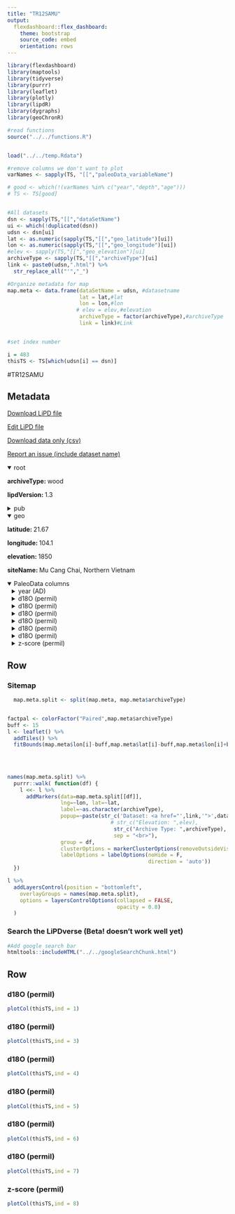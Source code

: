 ```yaml
---
title: "TR12SAMU"
output: 
  flexdashboard::flex_dashboard:
    theme: bootstrap
    source_code: embed
    orientation: rows
---
```


```r
library(flexdashboard)
library(maptools)
library(tidyverse)
library(purrr)
library(leaflet)
library(plotly)
library(lipdR)
library(dygraphs)
library(geoChronR)

#read functions
source("../../functions.R")


load("../../temp.Rdata")

#remove columns we don't want to plot
varNames <- sapply(TS, "[[","paleoData_variableName")

# good <- which(!(varNames %in% c("year","depth","age")))
# TS <- TS[good]


#All datasets
dsn <- sapply(TS,"[[","dataSetName")
ui <- which(!duplicated(dsn))
udsn <- dsn[ui]
lat <- as.numeric(sapply(TS,"[[","geo_latitude")[ui])
lon <- as.numeric(sapply(TS,"[[","geo_longitude")[ui])
#elev <- sapply(TS,"[[","geo_elevation")[ui]
archiveType <- sapply(TS,"[[","archiveType")[ui]
link <- paste0(udsn,".html") %>% 
  str_replace_all("'","_")

#Organize metadata for map
map.meta <- data.frame(dataSetName = udsn, #datasetname
                       lat = lat,#lat
                       lon = lon,#lon
                      # elev = elev,#elevation
                       archiveType = factor(archiveType),#archiveType
                       link = link)#Link


#set index number

i = 483
thisTS <- TS[which(udsn[i] == dsn)]
```
#TR12SAMU

Metadata {.sidebar}
-------------------------------------
[Download LiPD file](TR12SAMU.lpd)
            

[Edit LiPD file](http://lipd.net/playground?source=http://lipdverse.org/iso2kv0_11_0/TR12SAMU.lpd)
            

[Download data only (csv)](TR12SAMU.csv)
            

[Report an issue (include dataset name)](https://github.com/nickmckay/LiPDverse/issues)

<details open style="margin-left: 0px">
<summary>root</summary>
<p style="margin-left: 0px"><strong>archiveType: </strong>wood
<p style="margin-left: 0px"><strong>lipdVersion: </strong>1.3
</details>
<details>
<summary>pub</summary>
<details style="margin-left: 10px">
<summary>pub1</summary>
<p style="margin-left: 10px"><strong>author: </strong>Sano M.
<p style="margin-left: 10px"><strong>pubYear: </strong>NA
<p style="margin-left: 10px"><strong>DOI: </strong>10.1029/2012JD017749
</details>
<details style="margin-left: 10px">
<summary>pub2</summary>
<p style="margin-left: 10px"><strong>pubYear: </strong>NA
</details>
</details>
<details open style="margin-left: 0px">
<summary>geo</summary>
<p style="margin-left: 0px"><strong>latitude: </strong>21.67
<p style="margin-left: 0px"><strong>longitude: </strong>104.1
<p style="margin-left: 0px"><strong>elevation: </strong>1850
<p style="margin-left: 0px"><strong>siteName: </strong>Mu Cang Chai, Northern Vietnam
</details>
<details open>
<summary>PaleoData columns</summary>
<details style="margin-left: 10px">
<summary>year (AD)</summary>
<p style="margin-left: 10px"><strong>TSid: </strong>MAT1f7cb77c97
<p style="margin-left: 10px"><strong>variableName: </strong>year
<p style="margin-left: 10px"><strong>units: </strong>AD
<p style="margin-left: 10px"><strong>description: </strong>Year AD
</details>
<details style="margin-left: 10px">
<summary>d18O (permil)</summary>
<p style="margin-left: 10px"><strong>TSid: </strong>TR12SAMU06
<p style="margin-left: 10px"><strong>variableName: </strong>d18O
<p style="margin-left: 10px"><strong>units: </strong>permil
<p style="margin-left: 10px"><strong>description: </strong>cellulose
<details>
<summary>interpretation</summary>
<details style="margin-left: 20px">
<summary>1</summary>
<p style="margin-left: 20px"><strong>basis: </strong>As recorded in the meteorological data from the monsoon season, higher temperatures usually correlate with lower precipitation, and relative humidity levels, both of which lead to enriched d18O in tree rings?..moreover, as climate parameters are significantly correlated with one another, it is difficult to identify a dominant factor...Although the mechanisms underlying variations in tree ring d18O can generally be attributed to d18O of source water and evaporative enrichment of leaf water d18O, in pluvial monsoon regions these effects seem to be well represented by the PDSI,
<p style="margin-left: 20px"><strong>interpDirection: </strong>negative
<p style="margin-left: 20px"><strong>scope: </strong>climate
<p style="margin-left: 20px"><strong>seasonality: </strong>May, June, July, August, September, October
<p style="margin-left: 20px"><strong>variable: </strong>PDSI
<p style="margin-left: 20px"><strong>variableDetail: </strong>Seasonal
<p style="margin-left: 20px"><strong>direction: </strong>negative
</details>
<details style="margin-left: 20px">
<summary>2</summary>
<p style="margin-left: 20px"><strong>basis: </strong>As recorded in the meteorological data from the monsoon season, higher temperatures usually correlate with lower precipitation, and relative humidity levels, both of which lead to enriched 18O in tree rings. Moreover, as climate parameters are significantly correlated with one another, it is difficult to identify a dominant factor. Although the mechanisms underlying variations in tree- ring d18O can generally be attributed to d18O of source water and evaporative enrichment of 18O leaf water, in pluvial monsoon regions these effects seem to be well represented by the PDSI.
<p style="margin-left: 20px"><strong>direction: </strong>negative
<p style="margin-left: 20px"><strong>inferredMaterial: </strong>soil water
<p style="margin-left: 20px"><strong>integrationTime: </strong>1
<p style="margin-left: 20px"><strong>integrationTimeUnits: </strong>years
<p style="margin-left: 20px"><strong>mathematicalRelation: </strong>Linear
<p style="margin-left: 20px"><strong>rank: </strong>1
<p style="margin-left: 20px"><strong>scope: </strong>isotope
<p style="margin-left: 20px"><strong>seasonality: </strong>May-October
<p style="margin-left: 20px"><strong>variable: </strong>P_E
<p style="margin-left: 20px"><strong>coefficient: </strong>NA
<p style="margin-left: 20px"><strong>fraction: </strong>NA
</details>
<details style="margin-left: 20px">
<summary>3</summary>
<p style="margin-left: 20px"><strong>direction: </strong>negative
<p style="margin-left: 20px"><strong>rank: </strong>2
<p style="margin-left: 20px"><strong>scope: </strong>isotope
<p style="margin-left: 20px"><strong>seasonality: </strong>May-October
<p style="margin-left: 20px"><strong>variable: </strong>Precipitation_amount
<p style="margin-left: 20px"><strong>basis: </strong>calibration with instrumental record
<p style="margin-left: 20px"><strong>coefficient: </strong>NA
<p style="margin-left: 20px"><strong>fraction: </strong>NA
<p style="margin-left: 20px"><strong>mathematicalRelation: </strong>linear
</details>
<details style="margin-left: 20px">
<summary>4</summary>
<p style="margin-left: 20px"><strong>direction: </strong>positive
<p style="margin-left: 20px"><strong>rank: </strong>3
<p style="margin-left: 20px"><strong>scope: </strong>isotope
<p style="margin-left: 20px"><strong>variable: </strong>T_air
<p style="margin-left: 20px"><strong>coefficient: </strong>NA
<p style="margin-left: 20px"><strong>fraction: </strong>NA
<p style="margin-left: 20px"><strong>mathematicalRelation: </strong>linear
<p style="margin-left: 20px"><strong>seasonality: </strong>May-October
</details>
</details>
</details>
<details style="margin-left: 10px">
<summary>d18O (permil)</summary>
<p style="margin-left: 10px"><strong>TSid: </strong>TR12SAMU01
<p style="margin-left: 10px"><strong>variableName: </strong>d18O
<p style="margin-left: 10px"><strong>units: </strong>permil
<p style="margin-left: 10px"><strong>description: </strong>cellulose
<details>
<summary>interpretation</summary>
<details style="margin-left: 20px">
<summary>1</summary>
<p style="margin-left: 20px"><strong>basis: </strong>As recorded in the meteorological data from the monsoon season, higher temperatures usually correlate with lower precipitation, and relative humidity levels, both of which lead to enriched d18O in tree rings?..moreover, as climate parameters are significantly correlated with one another, it is difficult to identify a dominant factor...Although the mechanisms underlying variations in tree ring d18O can generally be attributed to d18O of source water and evaporative enrichment of leaf water d18O, in pluvial monsoon regions these effects seem to be well represented by the PDSI,
<p style="margin-left: 20px"><strong>interpDirection: </strong>negative
<p style="margin-left: 20px"><strong>scope: </strong>climate
<p style="margin-left: 20px"><strong>seasonality: </strong>May, June, July, August, September, October
<p style="margin-left: 20px"><strong>variable: </strong>PDSI
<p style="margin-left: 20px"><strong>variableDetail: </strong>Seasonal
<p style="margin-left: 20px"><strong>direction: </strong>negative
</details>
<details style="margin-left: 20px">
<summary>2</summary>
<p style="margin-left: 20px"><strong>basis: </strong>As recorded in the meteorological data from the monsoon season, higher temperatures usually correlate with lower precipitation, and relative humidity levels, both of which lead to enriched 18O in tree rings. Moreover, as climate parameters are significantly correlated with one another, it is difficult to identify a dominant factor. Although the mechanisms underlying variations in tree- ring d18O can generally be attributed to d18O of source water and evaporative enrichment of 18O leaf water, in pluvial monsoon regions these effects seem to be well represented by the PDSI.
<p style="margin-left: 20px"><strong>direction: </strong>negative
<p style="margin-left: 20px"><strong>mathematicalRelation: </strong>Linear
<p style="margin-left: 20px"><strong>rank: </strong>1
<p style="margin-left: 20px"><strong>scope: </strong>isotope
<p style="margin-left: 20px"><strong>seasonality: </strong>May-October
<p style="margin-left: 20px"><strong>coefficient: </strong>NA
<p style="margin-left: 20px"><strong>fraction: </strong>NA
<p style="margin-left: 20px"><strong>variable: </strong>P_E
</details>
<details style="margin-left: 20px">
<summary>3</summary>
<p style="margin-left: 20px"><strong>direction: </strong>negative
<p style="margin-left: 20px"><strong>rank: </strong>2
<p style="margin-left: 20px"><strong>scope: </strong>isotope
<p style="margin-left: 20px"><strong>basis: </strong>calibration with instrumental record
<p style="margin-left: 20px"><strong>coefficient: </strong>NA
<p style="margin-left: 20px"><strong>fraction: </strong>NA
<p style="margin-left: 20px"><strong>mathematicalRelation: </strong>linear
<p style="margin-left: 20px"><strong>seasonality: </strong>May-October
<p style="margin-left: 20px"><strong>variable: </strong>Precipitation_amount
</details>
<details style="margin-left: 20px">
<summary>4</summary>
<p style="margin-left: 20px"><strong>direction: </strong>positive
<p style="margin-left: 20px"><strong>rank: </strong>3
<p style="margin-left: 20px"><strong>scope: </strong>isotope
<p style="margin-left: 20px"><strong>coefficient: </strong>NA
<p style="margin-left: 20px"><strong>fraction: </strong>NA
<p style="margin-left: 20px"><strong>mathematicalRelation: </strong>linear
<p style="margin-left: 20px"><strong>seasonality: </strong>May-October
<p style="margin-left: 20px"><strong>variable: </strong>T_air
</details>
</details>
</details>
<details style="margin-left: 10px">
<summary>d18O (permil)</summary>
<p style="margin-left: 10px"><strong>TSid: </strong>TR12SAMU02
<p style="margin-left: 10px"><strong>variableName: </strong>d18O
<p style="margin-left: 10px"><strong>units: </strong>permil
<p style="margin-left: 10px"><strong>description: </strong>cellulose
<details>
<summary>interpretation</summary>
<details style="margin-left: 20px">
<summary>1</summary>
<p style="margin-left: 20px"><strong>basis: </strong>As recorded in the meteorological data from the monsoon season, higher temperatures usually correlate with lower precipitation, and relative humidity levels, both of which lead to enriched d18O in tree rings?..moreover, as climate parameters are significantly correlated with one another, it is difficult to identify a dominant factor...Although the mechanisms underlying variations in tree ring d18O can generally be attributed to d18O of source water and evaporative enrichment of leaf water d18O, in pluvial monsoon regions these effects seem to be well represented by the PDSI,
<p style="margin-left: 20px"><strong>interpDirection: </strong>negative
<p style="margin-left: 20px"><strong>scope: </strong>climate
<p style="margin-left: 20px"><strong>seasonality: </strong>May, June, July, August, September, October
<p style="margin-left: 20px"><strong>variable: </strong>PDSI
<p style="margin-left: 20px"><strong>variableDetail: </strong>Seasonal
<p style="margin-left: 20px"><strong>direction: </strong>negative
</details>
<details style="margin-left: 20px">
<summary>2</summary>
<p style="margin-left: 20px"><strong>basis: </strong>As recorded in the meteorological data from the monsoon season, higher temperatures usually correlate with lower precipitation, and relative humidity levels, both of which lead to enriched 18O in tree rings. Moreover, as climate parameters are significantly correlated with one another, it is difficult to identify a dominant factor. Although the mechanisms underlying variations in tree- ring d18O can generally be attributed to d18O of source water and evaporative enrichment of 18O leaf water, in pluvial monsoon regions these effects seem to be well represented by the PDSI.
<p style="margin-left: 20px"><strong>direction: </strong>negative
<p style="margin-left: 20px"><strong>mathematicalRelation: </strong>Linear
<p style="margin-left: 20px"><strong>rank: </strong>1
<p style="margin-left: 20px"><strong>scope: </strong>isotope
<p style="margin-left: 20px"><strong>seasonality: </strong>May-October
<p style="margin-left: 20px"><strong>coefficient: </strong>NA
<p style="margin-left: 20px"><strong>fraction: </strong>NA
<p style="margin-left: 20px"><strong>variable: </strong>P_E
</details>
<details style="margin-left: 20px">
<summary>3</summary>
<p style="margin-left: 20px"><strong>direction: </strong>negative
<p style="margin-left: 20px"><strong>rank: </strong>2
<p style="margin-left: 20px"><strong>scope: </strong>isotope
<p style="margin-left: 20px"><strong>basis: </strong>calibration with instrumental record
<p style="margin-left: 20px"><strong>coefficient: </strong>NA
<p style="margin-left: 20px"><strong>fraction: </strong>NA
<p style="margin-left: 20px"><strong>mathematicalRelation: </strong>linear
<p style="margin-left: 20px"><strong>seasonality: </strong>May-October
<p style="margin-left: 20px"><strong>variable: </strong>Precipitation_amount
</details>
<details style="margin-left: 20px">
<summary>4</summary>
<p style="margin-left: 20px"><strong>direction: </strong>positive
<p style="margin-left: 20px"><strong>rank: </strong>3
<p style="margin-left: 20px"><strong>scope: </strong>isotope
<p style="margin-left: 20px"><strong>coefficient: </strong>NA
<p style="margin-left: 20px"><strong>fraction: </strong>NA
<p style="margin-left: 20px"><strong>mathematicalRelation: </strong>linear
<p style="margin-left: 20px"><strong>seasonality: </strong>May-October
<p style="margin-left: 20px"><strong>variable: </strong>T_air
</details>
</details>
</details>
<details style="margin-left: 10px">
<summary>d18O (permil)</summary>
<p style="margin-left: 10px"><strong>TSid: </strong>TR12SAMU03
<p style="margin-left: 10px"><strong>variableName: </strong>d18O
<p style="margin-left: 10px"><strong>units: </strong>permil
<p style="margin-left: 10px"><strong>description: </strong>cellulose
<details>
<summary>interpretation</summary>
<details style="margin-left: 20px">
<summary>1</summary>
<p style="margin-left: 20px"><strong>basis: </strong>As recorded in the meteorological data from the monsoon season, higher temperatures usually correlate with lower precipitation, and relative humidity levels, both of which lead to enriched d18O in tree rings?..moreover, as climate parameters are significantly correlated with one another, it is difficult to identify a dominant factor...Although the mechanisms underlying variations in tree ring d18O can generally be attributed to d18O of source water and evaporative enrichment of leaf water d18O, in pluvial monsoon regions these effects seem to be well represented by the PDSI,
<p style="margin-left: 20px"><strong>interpDirection: </strong>negative
<p style="margin-left: 20px"><strong>scope: </strong>climate
<p style="margin-left: 20px"><strong>seasonality: </strong>May, June, July, August, September, October
<p style="margin-left: 20px"><strong>variable: </strong>PDSI
<p style="margin-left: 20px"><strong>variableDetail: </strong>Seasonal
<p style="margin-left: 20px"><strong>direction: </strong>negative
</details>
<details style="margin-left: 20px">
<summary>2</summary>
<p style="margin-left: 20px"><strong>basis: </strong>As recorded in the meteorological data from the monsoon season, higher temperatures usually correlate with lower precipitation, and relative humidity levels, both of which lead to enriched 18O in tree rings. Moreover, as climate parameters are significantly correlated with one another, it is difficult to identify a dominant factor. Although the mechanisms underlying variations in tree- ring d18O can generally be attributed to d18O of source water and evaporative enrichment of 18O leaf water, in pluvial monsoon regions these effects seem to be well represented by the PDSI.
<p style="margin-left: 20px"><strong>direction: </strong>negative
<p style="margin-left: 20px"><strong>mathematicalRelation: </strong>Linear
<p style="margin-left: 20px"><strong>rank: </strong>1
<p style="margin-left: 20px"><strong>scope: </strong>isotope
<p style="margin-left: 20px"><strong>seasonality: </strong>May-October
<p style="margin-left: 20px"><strong>coefficient: </strong>NA
<p style="margin-left: 20px"><strong>fraction: </strong>NA
<p style="margin-left: 20px"><strong>variable: </strong>P_E
</details>
<details style="margin-left: 20px">
<summary>3</summary>
<p style="margin-left: 20px"><strong>direction: </strong>negative
<p style="margin-left: 20px"><strong>rank: </strong>2
<p style="margin-left: 20px"><strong>scope: </strong>isotope
<p style="margin-left: 20px"><strong>basis: </strong>calibration with instrumental record
<p style="margin-left: 20px"><strong>coefficient: </strong>NA
<p style="margin-left: 20px"><strong>fraction: </strong>NA
<p style="margin-left: 20px"><strong>mathematicalRelation: </strong>linear
<p style="margin-left: 20px"><strong>seasonality: </strong>May-October
<p style="margin-left: 20px"><strong>variable: </strong>Precipitation_amount
</details>
<details style="margin-left: 20px">
<summary>4</summary>
<p style="margin-left: 20px"><strong>direction: </strong>positive
<p style="margin-left: 20px"><strong>rank: </strong>3
<p style="margin-left: 20px"><strong>scope: </strong>isotope
<p style="margin-left: 20px"><strong>coefficient: </strong>NA
<p style="margin-left: 20px"><strong>fraction: </strong>NA
<p style="margin-left: 20px"><strong>mathematicalRelation: </strong>linear
<p style="margin-left: 20px"><strong>seasonality: </strong>May-October
<p style="margin-left: 20px"><strong>variable: </strong>T_air
</details>
</details>
</details>
<details style="margin-left: 10px">
<summary>d18O (permil)</summary>
<p style="margin-left: 10px"><strong>TSid: </strong>TR12SAMU04
<p style="margin-left: 10px"><strong>variableName: </strong>d18O
<p style="margin-left: 10px"><strong>units: </strong>permil
<p style="margin-left: 10px"><strong>description: </strong>cellulose
<details>
<summary>interpretation</summary>
<details style="margin-left: 20px">
<summary>1</summary>
<p style="margin-left: 20px"><strong>basis: </strong>As recorded in the meteorological data from the monsoon season, higher temperatures usually correlate with lower precipitation, and relative humidity levels, both of which lead to enriched d18O in tree rings?..moreover, as climate parameters are significantly correlated with one another, it is difficult to identify a dominant factor...Although the mechanisms underlying variations in tree ring d18O can generally be attributed to d18O of source water and evaporative enrichment of leaf water d18O, in pluvial monsoon regions these effects seem to be well represented by the PDSI,
<p style="margin-left: 20px"><strong>interpDirection: </strong>negative
<p style="margin-left: 20px"><strong>scope: </strong>climate
<p style="margin-left: 20px"><strong>seasonality: </strong>May, June, July, August, September, October
<p style="margin-left: 20px"><strong>variable: </strong>PDSI
<p style="margin-left: 20px"><strong>variableDetail: </strong>Seasonal
<p style="margin-left: 20px"><strong>direction: </strong>negative
</details>
<details style="margin-left: 20px">
<summary>2</summary>
<p style="margin-left: 20px"><strong>basis: </strong>As recorded in the meteorological data from the monsoon season, higher temperatures usually correlate with lower precipitation, and relative humidity levels, both of which lead to enriched 18O in tree rings. Moreover, as climate parameters are significantly correlated with one another, it is difficult to identify a dominant factor. Although the mechanisms underlying variations in tree- ring d18O can generally be attributed to d18O of source water and evaporative enrichment of 18O leaf water, in pluvial monsoon regions these effects seem to be well represented by the PDSI.
<p style="margin-left: 20px"><strong>direction: </strong>negative
<p style="margin-left: 20px"><strong>mathematicalRelation: </strong>Linear
<p style="margin-left: 20px"><strong>rank: </strong>1
<p style="margin-left: 20px"><strong>scope: </strong>isotope
<p style="margin-left: 20px"><strong>seasonality: </strong>May-October
<p style="margin-left: 20px"><strong>coefficient: </strong>NA
<p style="margin-left: 20px"><strong>fraction: </strong>NA
<p style="margin-left: 20px"><strong>variable: </strong>P_E
</details>
<details style="margin-left: 20px">
<summary>3</summary>
<p style="margin-left: 20px"><strong>direction: </strong>negative
<p style="margin-left: 20px"><strong>rank: </strong>2
<p style="margin-left: 20px"><strong>scope: </strong>isotope
<p style="margin-left: 20px"><strong>basis: </strong>calibration with instrumental record
<p style="margin-left: 20px"><strong>coefficient: </strong>NA
<p style="margin-left: 20px"><strong>fraction: </strong>NA
<p style="margin-left: 20px"><strong>mathematicalRelation: </strong>linear
<p style="margin-left: 20px"><strong>seasonality: </strong>May-October
<p style="margin-left: 20px"><strong>variable: </strong>Precipitation_amount
</details>
<details style="margin-left: 20px">
<summary>4</summary>
<p style="margin-left: 20px"><strong>direction: </strong>positive
<p style="margin-left: 20px"><strong>rank: </strong>3
<p style="margin-left: 20px"><strong>scope: </strong>isotope
<p style="margin-left: 20px"><strong>coefficient: </strong>NA
<p style="margin-left: 20px"><strong>fraction: </strong>NA
<p style="margin-left: 20px"><strong>mathematicalRelation: </strong>linear
<p style="margin-left: 20px"><strong>seasonality: </strong>May-October
<p style="margin-left: 20px"><strong>variable: </strong>T_air
</details>
</details>
</details>
<details style="margin-left: 10px">
<summary>d18O (permil)</summary>
<p style="margin-left: 10px"><strong>TSid: </strong>TR12SAMU05
<p style="margin-left: 10px"><strong>variableName: </strong>d18O
<p style="margin-left: 10px"><strong>units: </strong>permil
<p style="margin-left: 10px"><strong>description: </strong>cellulose
<details>
<summary>interpretation</summary>
<details style="margin-left: 20px">
<summary>1</summary>
<p style="margin-left: 20px"><strong>basis: </strong>As recorded in the meteorological data from the monsoon season, higher temperatures usually correlate with lower precipitation, and relative humidity levels, both of which lead to enriched d18O in tree rings?..moreover, as climate parameters are significantly correlated with one another, it is difficult to identify a dominant factor...Although the mechanisms underlying variations in tree ring d18O can generally be attributed to d18O of source water and evaporative enrichment of leaf water d18O, in pluvial monsoon regions these effects seem to be well represented by the PDSI,
<p style="margin-left: 20px"><strong>interpDirection: </strong>negative
<p style="margin-left: 20px"><strong>scope: </strong>climate
<p style="margin-left: 20px"><strong>seasonality: </strong>May, June, July, August, September, October
<p style="margin-left: 20px"><strong>variable: </strong>PDSI
<p style="margin-left: 20px"><strong>variableDetail: </strong>Seasonal
<p style="margin-left: 20px"><strong>direction: </strong>negative
</details>
<details style="margin-left: 20px">
<summary>2</summary>
<p style="margin-left: 20px"><strong>basis: </strong>As recorded in the meteorological data from the monsoon season, higher temperatures usually correlate with lower precipitation, and relative humidity levels, both of which lead to enriched 18O in tree rings. Moreover, as climate parameters are significantly correlated with one another, it is difficult to identify a dominant factor. Although the mechanisms underlying variations in tree- ring d18O can generally be attributed to d18O of source water and evaporative enrichment of 18O leaf water, in pluvial monsoon regions these effects seem to be well represented by the PDSI.
<p style="margin-left: 20px"><strong>direction: </strong>negative
<p style="margin-left: 20px"><strong>mathematicalRelation: </strong>Linear
<p style="margin-left: 20px"><strong>rank: </strong>1
<p style="margin-left: 20px"><strong>scope: </strong>isotope
<p style="margin-left: 20px"><strong>seasonality: </strong>May-October
<p style="margin-left: 20px"><strong>coefficient: </strong>NA
<p style="margin-left: 20px"><strong>fraction: </strong>NA
<p style="margin-left: 20px"><strong>variable: </strong>P_E
</details>
<details style="margin-left: 20px">
<summary>3</summary>
<p style="margin-left: 20px"><strong>direction: </strong>negative
<p style="margin-left: 20px"><strong>rank: </strong>2
<p style="margin-left: 20px"><strong>scope: </strong>isotope
<p style="margin-left: 20px"><strong>basis: </strong>calibration with instrumental record
<p style="margin-left: 20px"><strong>coefficient: </strong>NA
<p style="margin-left: 20px"><strong>fraction: </strong>NA
<p style="margin-left: 20px"><strong>mathematicalRelation: </strong>linear
<p style="margin-left: 20px"><strong>seasonality: </strong>May-October
<p style="margin-left: 20px"><strong>variable: </strong>Precipitation_amount
</details>
<details style="margin-left: 20px">
<summary>4</summary>
<p style="margin-left: 20px"><strong>direction: </strong>positive
<p style="margin-left: 20px"><strong>rank: </strong>3
<p style="margin-left: 20px"><strong>scope: </strong>isotope
<p style="margin-left: 20px"><strong>coefficient: </strong>NA
<p style="margin-left: 20px"><strong>fraction: </strong>NA
<p style="margin-left: 20px"><strong>mathematicalRelation: </strong>linear
<p style="margin-left: 20px"><strong>seasonality: </strong>May-October
<p style="margin-left: 20px"><strong>variable: </strong>T_air
</details>
</details>
</details>
<details style="margin-left: 10px">
<summary>z-score (permil)</summary>
<p style="margin-left: 10px"><strong>TSid: </strong>TR12SAMU00
<p style="margin-left: 10px"><strong>variableName: </strong>z-score
<p style="margin-left: 10px"><strong>units: </strong>permil
<p style="margin-left: 10px"><strong>description: </strong>normalised d18O of tree cellulose (z-score)
<details>
<summary>interpretation</summary>
<details style="margin-left: 20px">
<summary>1</summary>
<p style="margin-left: 20px"><strong>basis: </strong>As recorded in the meteorological data from the monsoon season, higher temperatures usually correlate with lower precipitation, and relative humidity levels, both of which lead to enriched d18O in tree rings?..moreover, as climate parameters are significantly correlated with one another, it is difficult to identify a dominant factor...Although the mechanisms underlying variations in tree ring d18O can generally be attributed to d18O of source water and evaporative enrichment of leaf water d18O, in pluvial monsoon regions these effects seem to be well represented by the PDSI,
<p style="margin-left: 20px"><strong>interpDirection: </strong>negative
<p style="margin-left: 20px"><strong>scope: </strong>climate
<p style="margin-left: 20px"><strong>seasonality: </strong>May to October
<p style="margin-left: 20px"><strong>variable: </strong>PDSI
<p style="margin-left: 20px"><strong>variableDetail: </strong>soil moisture
</details>
<details style="margin-left: 20px">
<summary>2</summary>
<p style="margin-left: 20px"><strong>basis: </strong>As recorded in the meteorological data from the monsoon season, higher temperatures usually correlate with lower precipitation, and relative humidity levels, both of which lead to enriched d18O in tree rings?..moreover, as climate parameters are significantly correlated with one another, it is difficult to identify a dominant factor...Although the mechanisms underlying variations in tree ring d18O can generally be attributed to d18O of source water and evaporative enrichment of leaf water d18O, in pluvial monsoon regions these effects seem to be well represented by the PDSI,
<p style="margin-left: 20px"><strong>coefficient: </strong>-0.66
<p style="margin-left: 20px"><strong>direction: </strong>negative
<p style="margin-left: 20px"><strong>fraction: </strong>0.44
<p style="margin-left: 20px"><strong>mathematicalRelation: </strong>Linear
<p style="margin-left: 20px"><strong>rank: </strong>1
<p style="margin-left: 20px"><strong>scope: </strong>isotope
<p style="margin-left: 20px"><strong>seasonality: </strong>May to October
</details>
<details style="margin-left: 20px">
<summary>3</summary>
<p style="margin-left: 20px"><strong>direction: </strong>negative
<p style="margin-left: 20px"><strong>rank: </strong>2
<p style="margin-left: 20px"><strong>scope: </strong>isotope
<p style="margin-left: 20px"><strong>coefficient: </strong>NA
<p style="margin-left: 20px"><strong>fraction: </strong>NA
</details>
<details style="margin-left: 20px">
<summary>4</summary>
<p style="margin-left: 20px"><strong>direction: </strong>positive
<p style="margin-left: 20px"><strong>rank: </strong>3
<p style="margin-left: 20px"><strong>scope: </strong>isotope
<p style="margin-left: 20px"><strong>coefficient: </strong>NA
<p style="margin-left: 20px"><strong>fraction: </strong>NA
</details>
</details>
</details>

Row {.tabset .tabset-fade}
-----------------------------------------------------------------------

### Sitemap

```r
  map.meta.split <- split(map.meta, map.meta$archiveType)


factpal <- colorFactor("Paired",map.meta$archiveType)
buff <- 15
l <- leaflet() %>% 
  addTiles() %>% 
  fitBounds(map.meta$lon[i]-buff,map.meta$lat[i]-buff,map.meta$lon[i]+buff,map.meta$lat[i]+buff)
  

  
  
names(map.meta.split) %>%
  purrr::walk( function(df) {
    l <<- l %>%
      addMarkers(data=map.meta.split[[df]],
                 lng=~lon, lat=~lat,
                 label=~as.character(archiveType),
                 popup=~paste(str_c('Dataset: <a href="',link,'">',dataSetName,'</a>'),
                                 # str_c("Elevation: ",elev),
                                  str_c("Archive Type: ",archiveType),
                                  sep = "<br>"),
                 group = df,
                 clusterOptions = markerClusterOptions(removeOutsideVisibleBounds = F),
                 labelOptions = labelOptions(noHide = F,
                                             direction = 'auto'))
  })

l %>%
  addLayersControl(position = "bottomleft",
    overlayGroups = names(map.meta.split),
    options = layersControlOptions(collapsed = FALSE,
                                   opacity = 0.8)
  )
```

### Search the LiPDverse (Beta! doesn't work well yet)
```r
#Add google search bar
htmltools::includeHTML("../../googleSearchChunk.html")
```


Row {.tabset .tabset-fade}
-----------------------------------------------------------------------

### d18O (permil)
```r
plotCol(thisTS,ind = 1)
```

### d18O (permil)
```r
plotCol(thisTS,ind = 3)
```

### d18O (permil)
```r
plotCol(thisTS,ind = 4)
```

### d18O (permil)
```r
plotCol(thisTS,ind = 5)
```

### d18O (permil)
```r
plotCol(thisTS,ind = 6)
```

### d18O (permil)
```r
plotCol(thisTS,ind = 7)
```

### z-score (permil)
```r
plotCol(thisTS,ind = 8)
```

